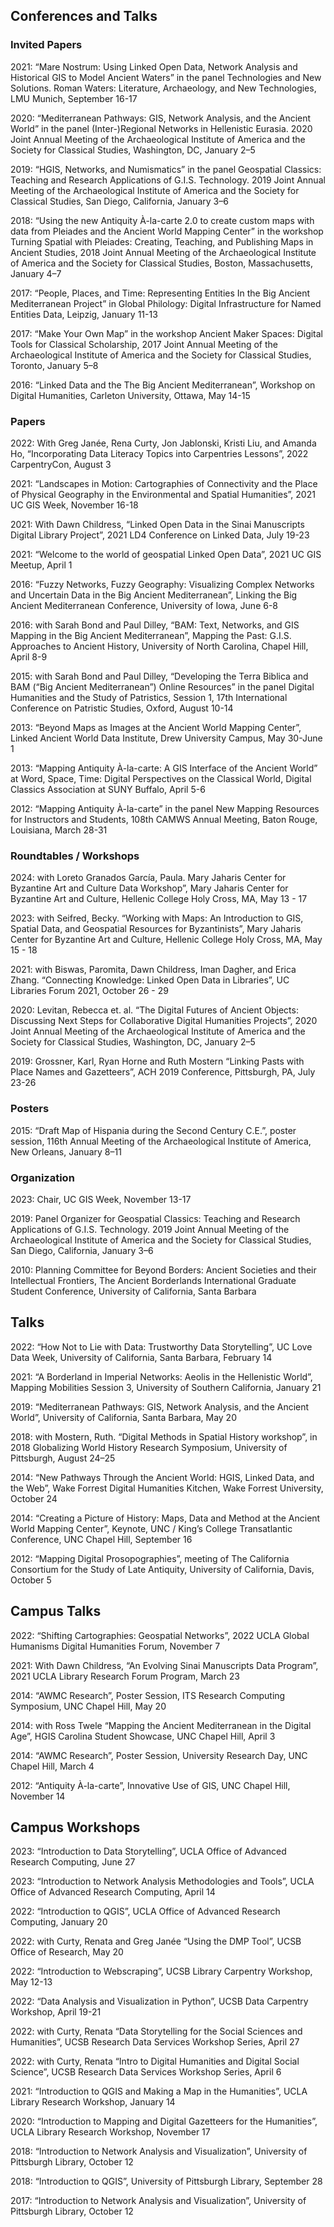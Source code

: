 ## Conferences and Talks  

### Invited Papers  
2021: "Mare Nostrum: Using Linked Open Data, Network Analysis and Historical GIS to Model Ancient Waters" in the panel Technologies and New Solutions. Roman Waters: Literature, Archaeology, and New Technologies, LMU Munich, September 16-17

2020: "Mediterranean Pathways: GIS, Network Analysis, and the Ancient World" in the panel (Inter-)Regional Networks in Hellenistic Eurasia. 2020 Joint Annual Meeting of the Archaeological Institute of America and the Society for Classical Studies, Washington, DC, January 2–5

2019: "HGIS, Networks, and Numismatics" in the panel Geospatial Classics: Teaching and Research Applications of G.I.S. Technology. 2019 Joint Annual Meeting of the Archaeological Institute of America and the Society for Classical Studies, San Diego, California, January 3–6

2018:  “Using the new Antiquity À-la-carte 2.0 to create custom maps with data from Pleiades and the Ancient World Mapping Center” in the workshop Turning Spatial with Pleiades: Creating, Teaching, and Publishing Maps in Ancient Studies, 2018 Joint Annual Meeting of the Archaeological Institute of America and the Society for Classical Studies, Boston, Massachusetts, January 4–7

2017: “People, Places, and Time: Representing Entities In the Big Ancient Mediterranean Project” in Global Philology: Digital Infrastructure for Named Entities Data, Leipzig, January 11-13

2017: “Make Your Own Map” in the workshop Ancient Maker Spaces: Digital Tools for Classical Scholarship, 2017 Joint Annual Meeting of the Archaeological Institute of America and the Society for Classical Studies, Toronto, January 5–8

2016: “Linked Data and the The Big Ancient Mediterranean”, Workshop on Digital Humanities, Carleton University, Ottawa, May 14-15

### Papers  
2022: With Greg Janée, Rena Curty, Jon Jablonski, Kristi Liu, and Amanda Ho, “Incorporating Data Literacy Topics into Carpentries Lessons”, 2022 CarpentryCon, August 3

2021: "Landscapes in Motion: Cartographies of Connectivity and the Place of Physical Geography in the Environmental and Spatial Humanities”, 2021 UC GIS Week, November 16-18  
   
2021: With Dawn Childress, “Linked Open Data in the Sinai Manuscripts Digital Library Project”, 2021 LD4 Conference on Linked Data, July 19-23

2021: “Welcome to the world of geospatial Linked Open Data”, 2021 UC GIS Meetup, April 1

2016: “Fuzzy Networks, Fuzzy Geography: Visualizing Complex Networks and Uncertain Data in the Big Ancient Mediterranean”, Linking the Big Ancient Mediterranean Conference, University of Iowa, June 6-8

2016: with Sarah Bond and Paul Dilley, “BAM: Text, Networks, and GIS Mapping in the Big Ancient Mediterranean”, Mapping the Past: G.I.S. Approaches to Ancient History, University of North Carolina, Chapel Hill, April 8-9

2015: with Sarah Bond and Paul Dilley, “Developing the Terra Biblica and BAM (“Big Ancient Mediterranean”) Online Resources” in the panel Digital Humanities and the Study of Patristics, Session 1, 17th International Conference on Patristic Studies, Oxford, August 10-14

2013: “Beyond Maps as Images at the Ancient World Mapping Center”, Linked Ancient World Data Institute, Drew University Campus, May 30-June 1

2013: “Mapping Antiquity À-la-carte: A GIS Interface of the Ancient World” at Word, Space, Time: Digital Perspectives on the Classical World, Digital Classics Association at SUNY Buffalo, April 5-6

2012: “Mapping Antiquity À-la-carte” in the panel New Mapping Resources for Instructors  and Students, 108th CAMWS Annual Meeting, Baton Rouge, Louisiana, March 28-31

### Roundtables / Workshops  
2024: with Loreto Granados García, Paula. Mary Jaharis Center for Byzantine Art and Culture Data Workshop", Mary Jaharis Center for Byzantine Art and Culture, Hellenic College Holy Cross, MA, May 13 - 17

2023: with Seifred, Becky. “Working with Maps: An Introduction to GIS, Spatial Data, and Geospatial Resources for Byzantinists”, Mary Jaharis Center for Byzantine Art and Culture, Hellenic College Holy Cross, MA, May 15 - 18

2021: with Biswas, Paromita, Dawn Childress, Iman Dagher, and Erica Zhang. “Connecting Knowledge: Linked Open Data in Libraries”, UC Libraries Forum 2021, October 26 - 29

2020: Levitan, Rebecca et. al. “The Digital Futures of Ancient Objects: Discussing Next Steps for Collaborative Digital Humanities Projects”, 2020 Joint Annual Meeting of the Archaeological Institute of America and the Society for Classical Studies, Washington, DC, January 2–5

2019: Grossner, Karl, Ryan Horne and Ruth Mostern “Linking Pasts with Place Names and  Gazetteers”, ACH 2019 Conference, Pittsburgh, PA, July 23-26

### Posters  
2015: “Draft Map of Hispania during the Second Century C.E.”, poster session, 116th Annual Meeting of the Archaeological Institute of America, New Orleans, January 8–11

### Organization  
2023: Chair, UC GIS Week, November 13-17

2019: Panel Organizer for Geospatial Classics: Teaching and Research Applications of G.I.S. Technology. 2019 Joint Annual Meeting of the Archaeological Institute of America and the Society for Classical Studies, San Diego, California, January 3–6

2010: Planning Committee for Beyond Borders: Ancient Societies and their Intellectual Frontiers, The Ancient Borderlands International Graduate Student Conference, University of California, Santa Barbara

## Talks  
2022: “How Not to Lie with Data: Trustworthy Data Storytelling”, UC Love Data Week, University of California, Santa Barbara, February 14

2021: “A Borderland in Imperial Networks: Aeolis in the Hellenistic World”, Mapping Mobilities Session 3, University of Southern California, January 21

2019:  “Mediterranean Pathways: GIS, Network Analysis, and the Ancient World”, University of California, Santa Barbara, May 20

2018:  with Mostern, Ruth. “Digital Methods in Spatial History workshop”, in 2018 Globalizing World History Research Symposium, University of Pittsburgh, August 24–25

2014: “New Pathways Through the Ancient World: HGIS, Linked Data, and the Web”, Wake Forrest Digital Humanities Kitchen, Wake Forrest University, October 24

2014: “Creating a Picture of History: Maps, Data and Method at the Ancient World Mapping Center”, Keynote, UNC / King's College Transatlantic Conference, UNC Chapel Hill, September 16

2012: “Mapping Digital Prosopographies”, meeting of The California Consortium for the Study of Late Antiquity, University of California, Davis, October 5

## Campus Talks
2022: “Shifting Cartographies: Geospatial Networks”, 2022 UCLA Global Humanisms Digital Humanities Forum, November 7

2021: With Dawn Childress, “An Evolving Sinai Manuscripts Data Program”, 2021 UCLA Library Research Forum Program, March 23

2014: “AWMC Research”, Poster Session,  ITS Research Computing Symposium, UNC  Chapel Hill, May 20

2014: with Ross Twele “Mapping the Ancient Mediterranean in the Digital Age”, HGIS  Carolina Student Showcase, UNC Chapel Hill, April 3

2014: “AWMC Research”, Poster Session, University Research Day, UNC Chapel Hill, March  4

2012:  “Antiquity À-la-carte”, Innovative Use of GIS, UNC Chapel Hill, November 14

## Campus Workshops  
2023: “Introduction to Data Storytelling”, UCLA Office of Advanced Research Computing, June 27

2023: “Introduction to Network Analysis Methodologies and Tools”, UCLA Office of Advanced Research Computing, April 14

2022: “Introduction to QGIS”, UCLA Office of Advanced Research Computing, January 20

2022: with Curty, Renata and Greg Janée “Using the DMP Tool”, UCSB Office of Research, May 20

2022: “Introduction to Webscraping”, UCSB Library Carpentry Workshop, May 12-13

2022: “Data Analysis and Visualization in Python”, UCSB Data Carpentry Workshop, April 19-21

2022: with Curty, Renata “Data Storytelling for the Social Sciences and Humanities”, UCSB Research Data Services Workshop Series, April 27

2022: with Curty, Renata “Intro to Digital Humanities and Digital Social Science”, UCSB Research Data Services Workshop Series, April 6

2021: “Introduction to QGIS and Making a Map in the Humanities”, UCLA Library Research Workshop, January 14

2020: “Introduction to Mapping and Digital Gazetteers for the Humanities”, UCLA Library Research Workshop, November 17

2018: “Introduction to Network Analysis and Visualization”, University of Pittsburgh Library, October 12

2018: “Introduction to QGIS”, University of Pittsburgh Library, September 28

2017: “Introduction to Network Analysis and Visualization”, University of Pittsburgh Library, October 12
